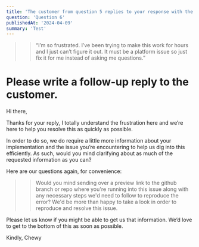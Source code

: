 ```yaml
---
title: 'The customer from question 5 replies to your response with the below:'
question: 'Question 6'
publishedAt: '2024-04-09'
summary: 'Test'
---
```


>> “I’m so frustrated. I’ve been trying to make this work for hours and I just can’t figure it out. It must be a platform issue so just fix it for me instead of asking me questions.”

# Please write a follow-up reply to the customer.

Hi there,

Thanks for your reply, I totally understand the frustration here and we’re here to help you resolve this as quickly as possible.

In order to do so, we do require a little more information about your implementation and the issue you’re encountering to help us dig into this efficiently. As such, would you mind clarifying about as much of the requested information as you can?

Here are our questions again, for convenience:
>> Would you mind sending over a preview link to the github branch or repo where you're running into this issue along with any necessary steps we'd need to follow to reproduce the error? We'd be more than happy to take a look in order to reproduce and resolve this issue.

Please let us know if you might be able to get us that information. We’d love to get to the bottom of this as soon as possible.

Kindly,
Chewy
